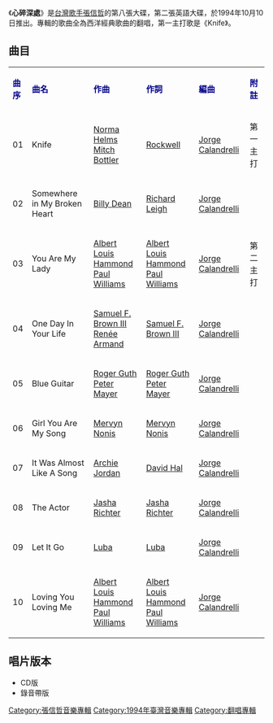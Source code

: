 {{Album infobox | <!-- See Wikipedia:WikiProject_Albums -->
|  Name        = 心碎深處
|  Type        = [[翻唱專輯|翻唱專輯]]
|  Artist      = [[張信哲|張信哲]]
|  Cover       = 張信哲 心碎深處.jpg
|  Released    = 1994年10月10日
|  Recorded    = 1994年
|  Genre       = [[英語流行音樂|英語流行音樂]]
|  Length      = 44分4秒
|  Label       = [[巨石|巨石音樂]]
|  Number      = 
|  Producer    = [[Jorge_Calandrelli|Jorge Calandrelli]]
|  Last album  = [[等待|等待]] <br />（1994年）
|  This album  = '''心碎深處'''<br />（1994年）
|  Next album  = [[擁有_(張信哲專輯)|擁有]]<br />（1995年）}}

《'''心碎深處'''》是[[台灣|台灣]][[歌手|歌手]][[張信哲|張信哲]]的第八張大碟，第二張英語大碟，於1994年10月10日推出。專輯的歌曲全為西洋經典歌曲的翻唱，第一主打歌是《Knife》。

==曲目==
{| class="wikitable"
|-
| <font color=darkblue>'''曲序'''</font> || <font color=darkblue>'''曲名'''</font> || <font color=darkblue>'''作曲'''</font> || </font> <font color=darkblue>'''作詞'''<font color=darkblue> || <font color=darkblue>'''編曲'''</font> || <font color=darkblue>'''附註'''</font>
|-
| 01 || Knife || [[Norma_Helms|Norma Helms]]<br />[[Mitch_Bottler|Mitch Bottler]]  || [[Rockwell|Rockwell]] || [[Jorge_Calandrelli|Jorge Calandrelli]] || 第一主打
|-
| 02 || Somewhere in My Broken Heart || [[Billy_Dean|Billy Dean]] || [[Richard_Leigh|Richard Leigh]] || [[Jorge_Calandrelli|Jorge Calandrelli]] || 
|-
| 03 || You Are My Lady || [[Albert_Louis_Hammond|Albert Louis Hammond]]<br />[[Paul_Williams|Paul Williams]] || [[Albert_Louis_Hammond|Albert Louis Hammond]]<br />[[Paul_Williams|Paul Williams]] || [[Jorge_Calandrelli|Jorge Calandrelli]] || 第二主打 
|-
| 04 || One Day In Your Life || [[Samuel_F._Brown_III|Samuel F. Brown III]]<br />[[Renée_Armand|Renée Armand]]|| [[Samuel_F._Brown_III|Samuel F. Brown III]] || [[Jorge_Calandrelli|Jorge Calandrelli]] || 
|-
| 05 || Blue Guitar || [[Roger_Guth|Roger Guth]]<br />[[Peter_Mayer|Peter Mayer]] || [[Roger_Guth|Roger Guth]]<br />[[Peter_Mayer|Peter Mayer]] || [[Jorge_Calandrelli|Jorge Calandrelli]] || 
|-
| 06 || Girl You Are My Song || [[Mervyn_Nonis|Mervyn Nonis]] || [[Mervyn_Nonis|Mervyn Nonis]] || [[Jorge_Calandrelli|Jorge Calandrelli]] || 
|-
| 07 || It Was Almost Like A Song || [[Archie_Jordan|Archie Jordan]] || [[David_Hal|David Hal]] || [[Jorge_Calandrelli|Jorge Calandrelli]] || 
|-
| 08 || The Actor || [[Jasha_Richter|Jasha Richter]] || [[Jasha_Richter|Jasha Richter]] || [[Jorge_Calandrelli|Jorge Calandrelli]] || 
|-
| 09 || Let It Go || [[Luba|Luba]] || [[Luba|Luba]] || [[Jorge_Calandrelli|Jorge Calandrelli]] || 
|-
| 10 || Loving You Loving Me || [[Albert_Louis_Hammond|Albert Louis Hammond]]<br />[[Paul_Williams|Paul Williams]] || [[Albert_Louis_Hammond|Albert Louis Hammond]]<br />[[Paul_Williams|Paul Williams]] || [[Jorge_Calandrelli|Jorge Calandrelli]] ||
|}

== 唱片版本 ==
*CD版
*錄音帶版

{{張信哲}}

[[Category:張信哲音樂專輯|Category:張信哲音樂專輯]]
[[Category:1994年臺灣音樂專輯|Category:1994年臺灣音樂專輯]]
[[Category:翻唱專輯|Category:翻唱專輯]]